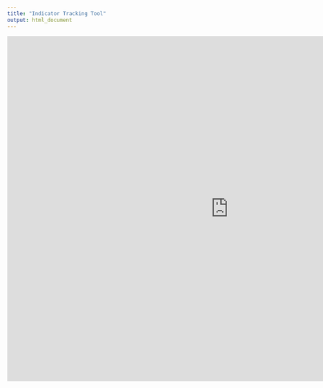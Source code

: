 ```yaml
---
title: "Indicator Tracking Tool"
output: html_document
---
```


<style type="text/css">
.title {
  display: none;
}

#getting-started img {
  margin-right: 10px;
}

</style>

<div class="row" style="padding-top: 0px;">

<iframe width="1024" height="800" src="https://app.powerbi.com/view?r=eyJrIjoiZDhhOGI4NWQtNmI4YS00NTQxLTk3Y2UtNWEyZmQ4ZmU2NjlhIiwidCI6IjQ4M2Q3NmI3LWVlMzQtNDJjMC05ZDY5LWQ1NzI2NjNhZTc1ZSJ9&pageName=ReportSectionc66a945f0b8c05e81e82" frameborder="0" allowFullScreen="true"></iframe>




</div>

